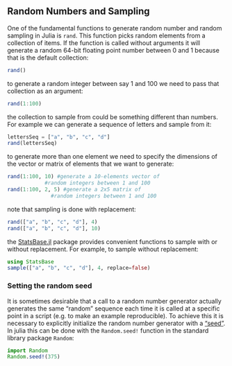 ## Random Numbers and Sampling

One of the fundamental functions to generate random number and random sampling in Julia is `rand`. This function picks random elements from a collection of items. If the function is called without arguments it will generate a random 64-bit floating point number between 0 and 1 because that is the default collection:

```{julia;}
rand()
```

to generate a random integer between say 1 and 100 we need to pass that collection as an argument:

```{julia;}
rand(1:100)
```

the collection to sample from could be something different than numbers. For example we can generate a sequence of letters and sample from it:

```{julia;}
lettersSeq = ["a", "b", "c", "d"]
rand(lettersSeq)
```

to generate more than one element we need to specify the dimensions of the vector or matrix of elements that we want to generate:

```{julia;}
rand(1:100, 10) #generate a 10-elements vector of
	        #random integers between 1 and 100
rand(1:100, 2, 5) #generate a 2x5 matrix of
	          #random integers between 1 and 100
```

note that sampling is done with replacement:
```julia
rand(["a", "b", "c", "d"], 4)
rand(["a", "b", "c", "d"], 10)
```

the [StatsBase.jl](https://github.com/JuliaStats/StatsBase.jl) package provides convenient functions to sample with or without replacement. For example, to sample without replacement:

```julia
using StatsBase
sample(["a", "b", "c", "d"], 4, replace=false)
```

	
### Setting the random seed

It is sometimes desirable that a call to a random number generator actually generates the same "random" sequence each time it is called at a specific point in a script (e.g. to make an example reproducible). To achieve this it is necessary to explicitly initialize the random number generator with a ["seed"](https://en.wikipedia.org/wiki/Random_seed). In julia this can be done with the `Random.seed!` function in the standard library package `Random`:
   
```{julia; eval=false}
import Random
Random.seed!(375)
```
